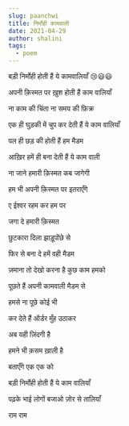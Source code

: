 ```yaml
---
slug: paanchwi
title: निर्मोही कामवाली
date: 2021-04-29
author: shalini
tags:
  - poem
---
```

बड़ी निर्मोही होती हैं ये कामवालियाँ 😢😃😃

अपनी क़िस्मत पर ख़ुश होती हैं  काम वालियाँ 

ना काम की चिंता ना समय की फ़िक्र 

एक ही घुड़की में चुप कर देती हैं ये काम वालियाँ 

पल ही छड़ की होती हैं हम मैडम 

आख़िर हमें ही बना देती हैं ये  काम वाली 

ना जाने हमारी क़िस्मत कब जागेगी 

हम भी अपनी क़िस्मत पर इतराएँगे 

ए ईश्वर रहम कर हम पर 

जगा दे हमारी क़िस्मत 

छुटकारा दिला झाड़ूपोंछे से 

फिर से बना दे हमें वही मैडम 

ज़माना तो देखो करना है कुछ काम हमको 

पूछते हैं अपनी कामवाली मैडम से 

हमसे ना पूछे कोई भी 

कर देते हैं ऑर्डर मुँह उठाकर 

अब यही ज़िंदगी है

हमने भी क़सम ख़ाली है 

बताएँगे एक एक को

बड़ी निर्मोही होती हैं ये काम वालियाँ

पढ़के भाई लोगों बजाओ ज़ोर से तालियाँ 

राम राम
